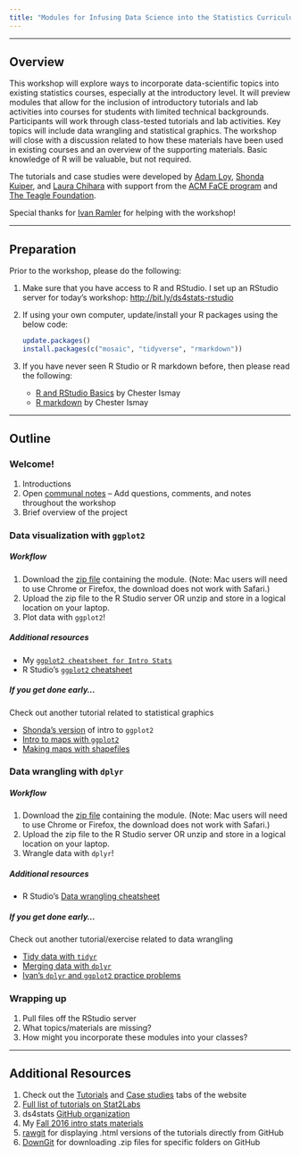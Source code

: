 ```yaml
---
title: "Modules for Infusing Data Science into the Statistics Curriculum"
---
```


* * * 

## Overview

This workshop will explore ways to incorporate data-scientific topics into existing statistics courses, especially at the introductory level. It will preview modules that allow for the inclusion of introductory tutorials and lab activities into courses for students with limited technical backgrounds. Participants will work through class-tested tutorials and lab activities. Key topics will include data wrangling and statistical graphics. The workshop will close with a discussion related to how these materials have been used in existing courses and an overview of the supporting materials. Basic knowledge of R will be valuable, but not required.

The tutorials and case studies were developed by [Adam Loy](https://aloy.github.io/), [Shonda Kuiper](https://www.grinnell.edu/users/kuipers), and [Laura Chihara](http://www.people.carleton.edu/~lchihara/) with support from the [ACM FaCE program](http://www.acm.edu/professional_development/FaCE__Faculty_Career_Enhancement_Project_.html) and [The Teagle Foundation](http://hybridliberalarts.org/about/). 

Special thanks for [Ivan Ramler](https://www.stlawu.edu/people/ivan-ramler) for helping with the workshop!

* * * 


## Preparation

Prior to the workshop, please do the following:

1. Make sure that you have access to R and RStudio. I set up an RStudio server for today's workshop: [http://bit.ly/ds4stats-rstudio](http://bit.ly/ds4stats-rstudio)
1. If using your own computer, update/install your R packages using the below code:

    ```r
    update.packages()
    install.packages(c("mosaic", "tidyverse", "rmarkdown"))
    ```
    
1. If you have never seen R Studio or R markdown before, then please read the following:
    - [R and RStudio Basics](https://ismayc.github.io/rbasics-book/3-rstudiobasics.html) by Chester Ismay
    - [R markdown](https://ismayc.github.io/rbasics-book/4-rmarkdown.html) by Chester Ismay


* * *


## Outline


### Welcome!

1. Introductions
1. Open [communal notes](https://docs.google.com/document/d/1_AruRpFzSMv_Io5eoh_CiBmV4l0I11WFU61FpnA5BJg/edit?usp=sharing) -- Add questions, comments, and notes throughout the workshop
1. Brief overview of the project

### Data visualization with `ggplot2`

##### Workflow

1. Download the [zip file](https://minhaskamal.github.io/DownGit/#/home?url=https://github.com/ds4stats/worksop/tree/master/intro_ggplot2) containing the module. (Note: Mac users will need to use Chrome or Firefox, the download does not work with Safari.) 
1. Upload the zip file to the R Studio server OR unzip and store in a logical location on your laptop.
1. Plot data with `ggplot2`!

#####  Additional resources

- My [`ggplot2 cheatsheet for Intro Stats`](assets/refcard/m107-EDA-refcard.pdf)
- R Studio's [`ggplot2` cheatsheet](https://www.rstudio.com/wp-content/uploads/2016/11/ggplot2-cheatsheet-2.1.pdf)

#####  If you get done early...

Check out another tutorial related to statistical graphics

- [Shonda's version](https://minhaskamal.github.io/DownGit/#/home?url=https://github.com/ds4stats/r-tutorials/tree/master/data-viz) of intro to `ggplot2`
- [Intro to maps with `ggplot2`](https://minhaskamal.github.io/DownGit/#/home?url=https://github.com/ds4stats/r-tutorials/tree/master/intro-maps)
- [Making maps with shapefiles](https://minhaskamal.github.io/DownGit/#/home?url=https://github.com/ds4stats/r-tutorials/tree/master/maps-shapefiles)

### Data wrangling with `dplyr`


##### Workflow

1. Download the [zip file](https://minhaskamal.github.io/DownGit/#/home?url=https://github.com/ds4stats/worksop/tree/master/intro_dplyr) containing the module.  (Note: Mac users will need to use Chrome or Firefox, the download does not work with Safari.)
1. Upload the zip file to the R Studio server OR unzip and store in a logical location on your laptop.
1. Wrangle data with `dplyr`!


#####  Additional resources

- R Studio's [Data wrangling cheatsheet](https://www.rstudio.com/wp-content/uploads/2015/02/data-wrangling-cheatsheet.pdf)


#####  If you get done early...

Check out another tutorial/exercise related to data wrangling

- [Tidy data with `tidyr`](https://minhaskamal.github.io/DownGit/#/home?url=https://github.com/ds4stats/r-tutorials/tree/master/tidying-data)
- [Merging data with `dplyr`](https://minhaskamal.github.io/DownGit/#/home?url=https://github.com/ds4stats/r-tutorials/tree/master/merging)
- [Ivan's `dplyr` and `ggplot2` practice problems](http://myslu.stlawu.edu/~iramler/stat201/dplyr_ggplot_tasks.html)

### Wrapping up

1. Pull files off the RStudio server
1. What topics/materials are missing?
1. How might you incorporate these modules into your classes?

* * *

## Additional Resources

1. Check out the [Tutorials](tutorials.html) and [Case studies](case-studies.html) tabs of the website
1. [Full list of tutorials on Stat2Labs](http://web.grinnell.edu/individuals/kuipers/stat2labs/RTutorials.html)
1. ds4stats [GitHub organization](https://github.com/ds4stats)
1. My [Fall 2016 intro stats materials](http://math107-lu.github.io/)
1. [rawgit](https://docs.google.com/document/d/1_AruRpFzSMv_Io5eoh_CiBmV4l0I11WFU61FpnA5BJg/edit?usp=sharing) for displaying .html versions of the tutorials directly from GitHub
1. [DownGit](https://minhaskamal.github.io/DownGit/#/home) for downloading .zip files for specific folders on GitHub